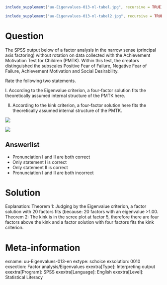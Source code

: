 ```r
include_supplement("uu-Eigenvalues-013-nl-tabel.jpg", recursive = TRUE)
```

```r
include_supplement("uu-Eigenvalues-013-nl-tabel2.jpg", recursive = TRUE)
```

Question
========
The SPSS output below of a factor analysis in the narrow sense (principal axis factoring) without rotation on data collected with the Achievement Motivation Test for Children (PMTK). Within this test, the creators distinguished the subscales Positive Fear of Failure, Negative Fear of Failure, Achievement Motivation and Social Desirability.

Rate the following two statements.

I. According to the Eigenvalue criterion, a four-factor solution fits the theoretically assumed internal structure of the PMTK here.

II. According to the kink criterion, a four-factor solution here fits the theoretically assumed internal structure of the PMTK.


![](uu-Eigenvalues-013-nl-tabel.jpg)
  
![](uu-Eigenvalues-013-nl-tabel2.jpg)
  
    
Answerlist
----------
* Pronunciation I and II are both correct
* Only statement I is correct
* Only statement II is correct
* Pronunciation I and II are both incorrect

Solution
========
  
Explanation: Theorem 1: Judging by the Eigenvalue criterion, a factor solution with 20 factors fits (because: 20 factors with an eigenvalue >1.00. Theorem 2: The kink is in the scree plot at factor 5, therefore there are four factors above the kink and a factor solution with four factors fits the kink criterion.

Meta-information
================
exname: uu-Eigenvalues-013-en
extype: schoice
exsolution: 0010
exsection: Factor analysis/Eigenvalues
exextra[Type]: Interpreting output
exextra[Program]: SPSS
exextra[Language]: English
exextra[Level]: Statistical Literacy
